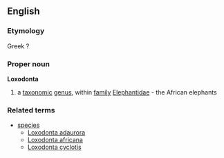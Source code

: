 ==English==
===Etymology===
Greek ?
===Proper noun===
{{wikipedia}}
'''Loxodonta'''
#a [[taxonomic]] [[genus]], within [[family]] [[Elephantidae]] - the African elephants
===Related terms===
{{wikispecies}}
*[[species]]
**[[Loxodonta adaurora]]
**[[Loxodonta africana]]
**[[Loxodonta cyclotis]]